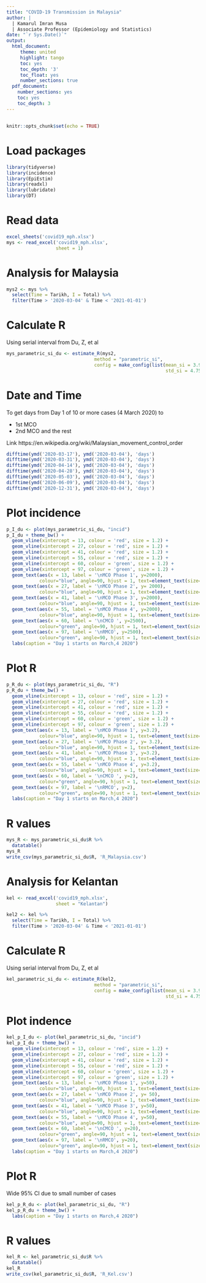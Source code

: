 ---
title: "COVID-19 Transmission in Malaysia"
author: |
  | Kamarul Imran Musa
  | Associate Professor (Epidemiology and Statistics)
date: "`r Sys.Date()`"
output:
  html_document:
     theme: united
     highlight: tango
     toc: yes
     toc_depth: '3'
     toc_float: yes
     number_sections: true
  pdf_document:
    number_sections: yes
    toc: yes
    toc_depth: 3
---

\newpage
---

```{r setup, include=FALSE}
knitr::opts_chunk$set(echo = TRUE)
```

# Load packages

```{r}
library(tidyverse)
library(incidence)
library(EpiEstim)
library(readxl)
library(lubridate)
library(DT)
```


# Read data

```{r}
excel_sheets('covid19_mph.xlsx')
mys <- read_excel('covid19_mph.xlsx',
                  sheet = 1)
```

# Analysis for Malaysia

```{r}
mys2 <- mys %>%
  select(Time = Tarikh, I = Total) %>%
  filter(Time > '2020-03-04' & Time < '2021-01-01')
```

# Calculate R

Using serial interval from Du, Z, et al

```{r}
mys_parametric_si_du <- estimate_R(mys2, 
                                method = "parametric_si",
                                config = make_config(list(mean_si = 3.96, 
                                                          std_si = 4.75)))
```

# Date and Time 

To get days from Day 1 of 10 or more cases (4 March 2020) to

- 1st MCO 
- 2nd MCO and the rest

Link https://en.wikipedia.org/wiki/Malaysian_movement_control_order 


```{r}
difftime(ymd('2020-03-17'), ymd('2020-03-04'), 'days')
difftime(ymd('2020-03-31'), ymd('2020-03-04'), 'days')
difftime(ymd('2020-04-14'), ymd('2020-03-04'), 'days')
difftime(ymd('2020-04-28'), ymd('2020-03-04'), 'days')
difftime(ymd('2020-05-03'), ymd('2020-03-04'), 'days')
difftime(ymd('2020-06-09'), ymd('2020-03-04'), 'days')
difftime(ymd('2020-12-31'), ymd('2020-03-04'), 'days')
```
# Plot incidence

```{r}
p_I_du <- plot(mys_parametric_si_du, "incid") 
p_I_du + theme_bw() + 
  geom_vline(xintercept = 13, colour = 'red', size = 1.2) +
  geom_vline(xintercept = 27, colour = 'red', size = 1.2) +
  geom_vline(xintercept = 41, colour = 'red', size = 1.2) +
  geom_vline(xintercept = 55, colour = 'red', size = 1.2) +
  geom_vline(xintercept = 60, colour = 'green', size = 1.2) +
  geom_vline(xintercept = 97, colour = 'green', size = 1.2) +
  geom_text(aes(x = 13, label = '\nMCO Phase 1', y=2000),
            colour="blue", angle=90, hjust = 1, text=element_text(size=11)) +
  geom_text(aes(x = 27, label = '\nMCO Phase 2', y= 2000),
            colour="blue", angle=90, hjust = 1, text=element_text(size=11)) +
  geom_text(aes(x = 41, label = '\nMCO Phase 3', y=2000),
            colour="blue", angle=90, hjust = 1, text=element_text(size=11)) +
  geom_text(aes(x = 55, label = '\nMCO Phase 4', y=2000),
            colour="blue", angle=90, hjust = 1, text=element_text(size=11)) +
  geom_text(aes(x = 60, label = '\nCMCO ', y=2500),
            colour="green", angle=90, hjust = 1, text=element_text(size=11)) +
  geom_text(aes(x = 97, label = '\nRMCO', y=2500),
            colour="green", angle=90, hjust = 1, text=element_text(size=11)) +
  labs(caption = "Day 1 starts on March,4 2020")
```

# Plot R

```{r}
p_R_du <- plot(mys_parametric_si_du, "R") 
p_R_du + theme_bw() + 
  geom_vline(xintercept = 13, colour = 'red', size = 1.2) +
  geom_vline(xintercept = 27, colour = 'red', size = 1.2) +
  geom_vline(xintercept = 41, colour = 'red', size = 1.2) +
  geom_vline(xintercept = 55, colour = 'red', size = 1.2) +
  geom_vline(xintercept = 60, colour = 'green', size = 1.2) +
  geom_vline(xintercept = 97, colour = 'green', size = 1.2) +
  geom_text(aes(x = 13, label = '\nMCO Phase 1', y=3.2),
            colour="blue", angle=90, hjust = 1, text=element_text(size=11)) +
  geom_text(aes(x = 27, label = '\nMCO Phase 2', y= 3.2),
            colour="blue", angle=90, hjust = 1, text=element_text(size=11)) +
  geom_text(aes(x = 41, label = '\nMCO Phase 3', y=3.2),
            colour="blue", angle=90, hjust = 1, text=element_text(size=11)) +
  geom_text(aes(x = 55, label = '\nMCO Phase 4', y=3.2),
            colour="blue", angle=90, hjust = 1, text=element_text(size=11)) +
  geom_text(aes(x = 60, label = '\nCMCO ', y=2),
            colour="green", angle=90, hjust = 1, text=element_text(size=11)) +
  geom_text(aes(x = 97, label = '\nRMCO', y=2),
            colour="green", angle=90, hjust = 1, text=element_text(size=11)) +
  labs(caption = "Day 1 starts on March,4 2020")

```
# R values

```{r}
mys_R <- mys_parametric_si_du$R %>%
  datatable()
mys_R
write_csv(mys_parametric_si_du$R, 'R_Malaysia.csv')
```


# Analysis for Kelantan

```{r}
kel <- read_excel('covid19_mph.xlsx',
                  sheet = "Kelantan")
```


```{r}
kel2 <- kel %>%
  select(Time = Tarikh, I = Total) %>%
  filter(Time > '2020-03-04' & Time < '2021-01-01')
```

# Calculate R

Using serial interval from Du, Z, et al

```{r}
kel_parametric_si_du <- estimate_R(kel2, 
                                method = "parametric_si",
                                config = make_config(list(mean_si = 3.96, 
                                                          std_si = 4.75)))
```

# Plot indence


```{r}
kel_p_I_du <- plot(kel_parametric_si_du, "incid") 
kel_p_I_du + theme_bw() + 
  geom_vline(xintercept = 13, colour = 'red', size = 1.2) +
  geom_vline(xintercept = 27, colour = 'red', size = 1.2) +
  geom_vline(xintercept = 41, colour = 'red', size = 1.2) +
  geom_vline(xintercept = 55, colour = 'red', size = 1.2) +
  geom_vline(xintercept = 60, colour = 'green', size = 1.2) +
  geom_vline(xintercept = 97, colour = 'green', size = 1.2) +
  geom_text(aes(x = 13, label = '\nMCO Phase 1', y=50),
            colour="blue", angle=90, hjust = 1, text=element_text(size=11)) +
  geom_text(aes(x = 27, label = '\nMCO Phase 2', y= 50),
            colour="blue", angle=90, hjust = 1, text=element_text(size=11)) +
  geom_text(aes(x = 41, label = '\nMCO Phase 3', y=50),
            colour="blue", angle=90, hjust = 1, text=element_text(size=11)) +
  geom_text(aes(x = 55, label = '\nMCO Phase 4', y=50),
            colour="blue", angle=90, hjust = 1, text=element_text(size=11)) +
  geom_text(aes(x = 60, label = '\nCMCO ', y=20),
            colour="green", angle=90, hjust = 1, text=element_text(size=11)) +
  geom_text(aes(x = 97, label = '\nRMCO', y=20),
            colour="green", angle=90, hjust = 1, text=element_text(size=11)) +
  labs(caption = "Day 1 starts on March,4 2020")
```

# Plot R

Wide 95% CI due to small number of cases

```{r}
kel_p_R_du <- plot(kel_parametric_si_du, "R") 
kel_p_R_du + theme_bw() + 
  labs(caption = "Day 1 starts on March,4 2020")

```


# R values

```{r}
kel_R <- kel_parametric_si_du$R %>%
  datatable()
kel_R
write_csv(kel_parametric_si_du$R, 'R_Kel.csv')
```